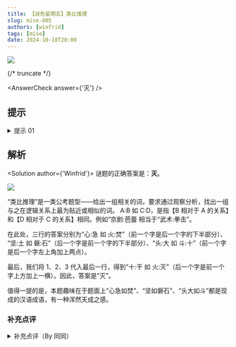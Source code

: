 ```yaml
---
title: 【谜色星期五】类比推理
slug: mise-005
authors: [winfrid]
tags: [mise]
date: 2024-10-18T20:00
---
```


![](./mise-005.assets/mise-005.webp)

{/* truncate */}

<AnswerCheck answer={'灭'} />

## 提示

<details>
    <summary>提示 01</summary>

    类比推理是一类常见题型。A:B 如 C:D，是指【B 相对于 A 的关系】和【D 相对于 C 的关系】相同。例如，“心:急 如 火:焚”。

</details>

## 解析

<Solution author={'Winfrid'}>
谜题的正确答案是：**灭**。

![](./mise-005.assets/mise-005-sol.webp)

“类比推理”是一类公考题型——给出一组相关的词，要求通过观察分析，找出一组与之在逻辑关系上最为贴近或相似的词。
A:B 如 C:D，是指【B 相对于 A 的关系】和【D 相对于 C 的关系】相同。例如“京剧:芭蕾 相当于“武术:拳击”。

在此处，三行的答案分别为“心:急 如 火:焚”（前一个字是后一个字的下半部分）、
“坚:土 如 磐:石”（后一个字是前一个字的下半部分）、“头:大 如 斗:十”（前一个字是后一个字左上角加上两点）。

最后，我们将 1、2、3 代入最后一行，得到“十:干 如 火:灭”（后一个字是前一个字上方加上一横）。因此，答案是“灭”。

值得一提的是，本题趣味在于题面上“心急如焚”、“坚如磐石”、“头大如斗”都是现成的汉语成语，有一种浑然天成之感。

</Solution>

### 补充点评

<details>
    <summary>补充点评（By 同同）</summary>

    这道题目最开始的版本是只有“头:大 如 斗:?”，答案是“十”。
    大家觉得例子太少，规律不容易确定，而且得出答案也有点太快了，所以后来多加了一点例子。
    最初的最后一行形式是“十:土 如 火:灭”，但是添加横线的位置不太对，所以最终采用了把土倒过来的形式。
    最终形式在规律上确实更为一致了。

    在这四行题目中，前面三行的规律都是在汉字的上方加一部分变成新汉字，或者在汉字的上方删去一部分变成新汉字。
    这样看，“十:土 如 火:?”的答案可以在“火”上面添加任何部件，使得“灾”“炎”等字也成为备选的答案。
    不过，由于“在上面添加一横”是更强的规律限制，“灭”应该当之无愧是最好的答案。
    根据解析的解释，每一行的规律也确实不一定非得要沿用到其他行上，只要主题一致、大致相符就可以。
    事实上，从后台反馈来看，“灭”也确实是更多人的第一反应。

    同样也有更强的规律限制的是“头:大 如 斗:十”。按出题人说法，这也是最初的“醋”。
    “头:大”和“斗:十”的变化是完全一致的，都是删去了左上角的两个点，所以巧合性比“心急如焚”和“坚如磐石”更高。
    不过，因为“头大如斗”并不是很常用的成语（甚至无法在字典里检索到），所以我感觉似乎差一点意思。

</details>
